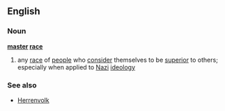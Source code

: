 ==English==
===Noun===
{{wikipedia}}
'''[[master]] [[race]]'''
# any [[race]] of [[people]] who [[consider]] themselves to be [[superior]] to others; especially when applied to [[Nazi]] [[ideology]]
===See also===
*[[Herrenvolk]]
